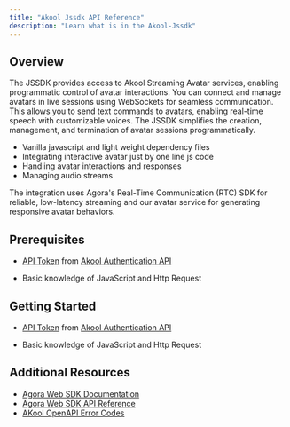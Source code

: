 ```yaml
---
title: "Akool Jssdk API Reference"
description: "Learn what is in the Akool-Jssdk"
---
```


## Overview

The JSSDK provides access to Akool Streaming Avatar services, enabling programmatic control of avatar interactions. You can connect and manage avatars in live sessions using WebSockets for seamless communication. This allows you to send text commands to avatars, enabling real-time speech with customizable voices. The JSSDK simplifies the creation, management, and termination of avatar sessions programmatically.

- Vanilla javascript and light weight dependency files
- Integrating interactive avatar just by one line js code
- Handling avatar interactions and responses
- Managing audio streams

The integration uses Agora's Real-Time Communication (RTC) SDK for reliable, low-latency streaming and our avatar service for generating responsive avatar behaviors.

## Prerequisites

- [API Token](https://www.akool.com) from [Akool Authentication API](https://www.akool.com)

- Basic knowledge of JavaScript and Http Request

## Getting Started

- [API Token](https://www.akool.com) from [Akool Authentication API](https://www.akool.com)

- Basic knowledge of JavaScript and Http Request

## Additional Resources

- [Agora Web SDK Documentation](https://docs.agora.io/en/sdks?platform=web)
- [Agora Web SDK API Reference](https://api-ref.agora.io/en/video-sdk/web/4.x/index.html)
- [AKool OpenAPI Error Codes](/ai-tools-suite/live-avatar#response-code-description)
